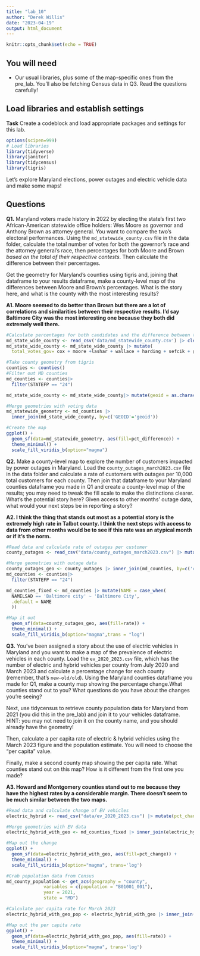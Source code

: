 ```yaml
---
title: "lab_10"
author: "Derek Willis"
date: "2023-04-19"
output: html_document
---
```


```r
knitr::opts_chunk$set(echo = TRUE)
```

## You will need

-   Our usual libraries, plus some of the map-specific ones from the pre_lab. You'll also be fetching Census data in Q3. Read the questions carefully!

## Load libraries and establish settings

**Task** Create a codeblock and load appropriate packages and settings for this lab.

```r
options(scipen=999)
# Load libraries
library(tidyverse)
library(janitor)
library(tidycensus)
library(tigris)
```

Let's explore Maryland elections, power outages and electric vehicle data and make some maps!

## Questions

**Q1.** Maryland voters made history in 2022 by electing the state's first two African-American statewide office holders: Wes Moore as governor and Anthony Brown as attorney general. You want to compare the two's electoral performances. Using the `md_statewide_county.csv` file in the data folder, calculate the total number of votes for both the governor's race and the attorney general's race, then percentages for both Moore and Brown *based on the total of their respective contests*. Then calculate the difference between their percentages.

Get the geometry for Maryland's counties using tigris and, joining that dataframe to your results dataframe, make a county-level map of the differences between Moore and Brown's percentages. What is the story here, and what is the county with the most interesting results?

**A1. Moore seemed to do better than Brown but there are a lot of correlations and similarities between their respective results. I'd say Baltimore City was the most interesting one because they both did extremely well there.**

```r
#Calculate percentages for both candidates and the difference between them per county
md_state_wide_county <- read_csv('data/md_statewide_county.csv') |> clean_names()
md_state_wide_county <- md_state_wide_county |> mutate(
  total_votes_gov= cox + moore +lashar + wallace + harding + sefcik + gov_writein, total_votes_ag= brown + peroutka + ag_writein, pct_moore= moore/(total_votes_gov)*100, pct_brown= brown/(total_votes_gov)*100, pct_difference= pct_moore-pct_brown)
```

```r
#Take county geometry from tigris
counties <- counties() 
#Filter out MD counties
md_counties <- counties|>
  filter(STATEFP == "24")

md_state_wide_county <- md_state_wide_county|> mutate(geoid = as.character(geoid))
```

```r
#Merge geometries with voting data
md_statewide_geometry <- md_counties |> 
  inner_join(md_state_wide_county, by=c('GEOID'='geoid'))
```

```r
#Create the map
ggplot() +
  geom_sf(data=md_statewide_geometry, aes(fill=pct_difference)) +
  theme_minimal() +
  scale_fill_viridis_b(option="magma")

```

**Q2.** Make a county-level map to explore the number of customers impacted by power outages in Maryland. Load the `county_outages_march2023.csv` file in the data folder and calculate a rate of customers with outages per 10,000 total customers for each county. Then join that dataframe to your Maryland counties dataframe you made in Q1 and create a county-level map of the results; you may need to tweak the fill scale to make the distinctions clearer. What's the potential story here? Given access to other months' outage data, what would your next steps be in reporting a story?

**A2. I think the thing that stands out most as a potential story is the extremely high rate in Talbot county. I think the next steps with access to data from other months would be to see if this rate was an atypical month or if it's the norm.**

```r
#Read data and calculate rate of outages per customer
county_outages <- read_csv("data/county_outages_march2023.csv") |> mutate(rate = outage_customers/total_customers*10000)
```

```r
#Merge geometries with outage data
county_outages_geo <- county_outages |> inner_join(md_counties, by=c('county'='NAME'))
md_counties <- counties|>
  filter(STATEFP == "24")

md_counties_fixed <- md_counties |> mutate(NAME = case_when(
  NAMELSAD == 'Baltimore city' ~ 'Baltimore City',
  .default = NAME
  ))
```

```r
#Map it out
  geom_sf(data=county_outages_geo, aes(fill=rate)) +
  theme_minimal() +
  scale_fill_viridis_b(option="magma",trans = "log")
```

**Q3.** You've been assigned a story about the use of electric vehicles in Maryland and you want to make a map of the prevalence of electric vehicles in each county. Load the `ev_2020_2023.csv` file, which has the number of electric and hybrid vehicles per county from July 2020 and March 2023 and calculate a percentage change for each county (remember, that's `new-old/old`). Using the Maryland counties dataframe you made for Q1, make a county map showing the percentage change.What counties stand out to you? What questions do you have about the changes you're seeing?

Next, use tidycensus to retrieve county population data for Maryland from 2021 (you did this in the pre_lab) and join it to your vehicles dataframe. HINT: you may not need to join it on the county name, and you should already have the geometry!

Then, calculate a per capita rate of electric & hybrid vehicles using the March 2023 figure and the population estimate. You will need to choose the "per capita" value.

Finally, make a second county map showing the per capita rate. What counties stand out on this map? How is it different from the first one you made?

**A3. Howard and Montgomery counties stand out to me because they have the highest rates by a considerable margin. There doesn't seem to be much similar between the two maps.**

```r
#Read data and calculate change of EV vehicles
electric_hybrid <- read_csv("data/ev_2020_2023.csv") |> mutate(pct_change = (march_2023-july_2020)/july_2020 *100)

```

```r
#Merge geometries with EV data
electric_hybrid_with_geo <- md_counties_fixed |> inner_join(electric_hybrid, by=c('NAME'='county'))

```

```r
#Map out the change
ggplot() +
  geom_sf(data=electric_hybrid_with_geo, aes(fill=pct_change)) +
  theme_minimal() +
  scale_fill_viridis_b(option="magma", trans='log')
```

```r
#Grab population data from Census
md_county_population <- get_acs(geography = "county",
              variables = c(population = "B01001_001"),
              year = 2021,
              state = "MD")

```

```r
#Calculate per capita rate for March 2023
electric_hybrid_with_geo_pop <- electric_hybrid_with_geo |> inner_join(md_county_population, by=('GEOID')) |> mutate(rate = march_2023/estimate*10000)

```

```r
#Map out the per capita rate
ggplot() +
  geom_sf(data=electric_hybrid_with_geo_pop, aes(fill=rate)) +
  theme_minimal() +
  scale_fill_viridis_b(option="magma", trans='log')

```
